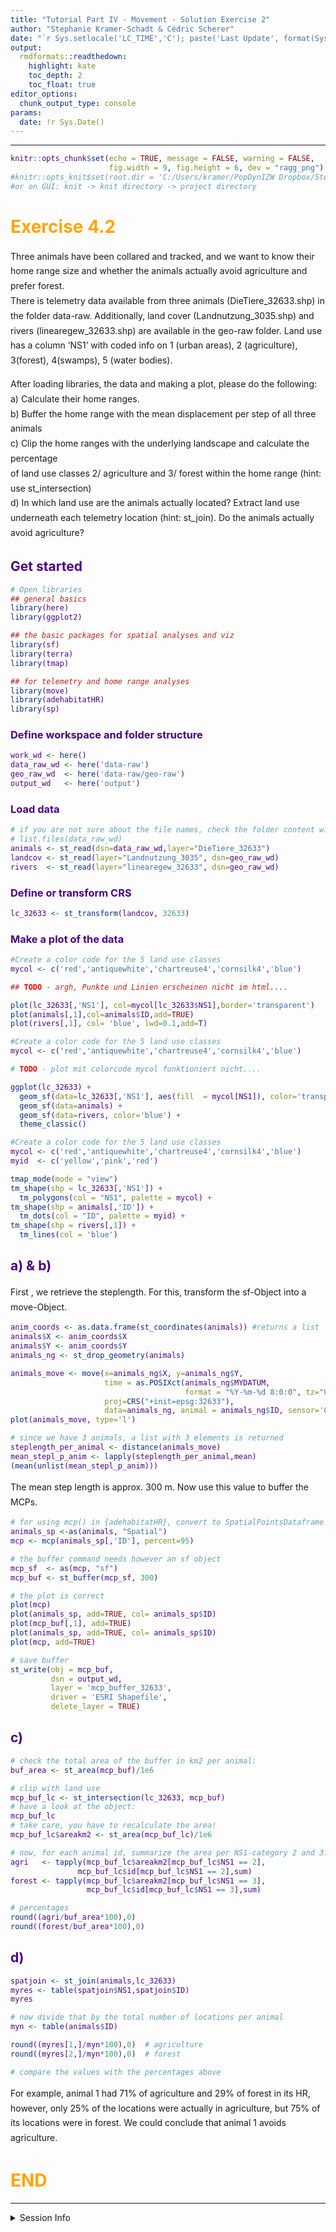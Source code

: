 ```yaml
---
title: "Tutorial Part IV - Movement - Solution Exercise 2"
author: "Stephanie Kramer-Schadt & Cédric Scherer"
date: "`r Sys.setlocale('LC_TIME','C'); paste('Last Update', format(Sys.time(), '%B %e, %Y'))`"
output:
  rmdformats::readthedown:
    highlight: kate
    toc_depth: 2
    toc_float: true
editor_options:
  chunk_output_type: console
params:
  date: !r Sys.Date()
---
```


<style>
h1 {
  color: Orange ;
}
h2, h3, h4, h5, h6, legend {
  color: Indigo ;
}
p {
  line-height:170%;
}
#sidebar h2 {
  background-color: Indigo;
}
code {
  color: Indigo ;
}
.exercise {
  color: #824b00;
}
</style>

---

```r
knitr::opts_chunk$set(echo = TRUE, message = FALSE, warning = FALSE, 
                      fig.width = 9, fig.height = 6, dev = "ragg_png")
#knitr::opts_knit$set(root.dir = 'C:/Users/kramer/PopDynIZW Dropbox/Steph Kramer')
#or on GUI: knit -> knit directory -> project directory
```

# Exercise 4.2
Three animals have been collared and tracked, and we want to know their home range size and whether the animals actually avoid agriculture and prefer forest. <br>
There is telemetry data available from three animals (DieTiere_32633.shp) in the
folder data-raw. Additionally, land cover (Landnutzung_3035.shp) and rivers (linearegew_32633.shp) are available in the geo-raw folder. 
Land use has a column 'NS1' with coded info on 1 (urban areas), 2 (agriculture), 
3(forest), 4(swamps), 5 (water bodies).<br>

After loading libraries, the data and making a plot, please do the following:<br>
a) Calculate their home ranges.<br>
b) Buffer the home range with the mean displacement per step of all three animals<br>
c) Clip the home ranges with the underlying landscape and calculate the percentage<br>
of land use classes 2/ agriculture and 3/ forest within the home range (hint: use st_intersection)<br>
d) In which land use are the animals actually located? Extract land use underneath
each telemetry location (hint: st_join). Do the animals actually avoid agriculture? <br>



## Get started

```r
# Open libraries
## general basics
library(here)
library(ggplot2)

## the basic packages for spatial analyses and viz
library(sf)
library(terra)
library(tmap)

## for telemetry and home range analyses
library(move)
library(adehabitatHR) 
library(sp)
```

### Define workspace and folder structure

```r
work_wd <- here()
data_raw_wd <- here('data-raw')
geo_raw_wd  <- here('data-raw/geo-raw')
output_wd   <- here('output')
```

### Load data

```r
# if you are not sure about the file names, check the folder content with
# list.files(data_raw_wd)
animals <- st_read(dsn=data_raw_wd,layer="DieTiere_32633")  
landcov <- st_read(layer="Landnutzung_3035", dsn=geo_raw_wd)    
rivers  <- st_read(layer="linearegew_32633", dsn=geo_raw_wd)   
```

### Define or transform CRS

```r
lc_32633 <- st_transform(landcov, 32633)
```

### Make a plot of the data

```r
#Create a color code for the 5 land use classes
mycol <- c('red','antiquewhite','chartreuse4','cornsilk4','blue')

## TODO - argh, Punkte und Linien erscheinen nicht im html....

plot(lc_32633[,'NS1'], col=mycol[lc_32633$NS1],border='transparent')
plot(animals[,1],col=animals$ID,add=TRUE) 
plot(rivers[,1], col= 'blue', lwd=0.1,add=T)

```

```r
#Create a color code for the 5 land use classes
mycol <- c('red','antiquewhite','chartreuse4','cornsilk4','blue')

# TODO - plot mit colorcode mycol funktioniert nicht....

ggplot(lc_32633) + 
  geom_sf(data=lc_32633[,'NS1'], aes(fill  = mycol[NS1]), color='transparent') +
  geom_sf(data=animals) + 
  geom_sf(data=rivers, color='blue') +
  theme_classic()
```

```r
#Create a color code for the 5 land use classes
mycol <- c('red','antiquewhite','chartreuse4','cornsilk4','blue')
myid  <- c('yellow','pink','red')

tmap_mode(mode = "view")
tm_shape(shp = lc_32633[,'NS1']) + 
  tm_polygons(col = "NS1", palette = mycol) +
tm_shape(shp = animals[,'ID']) + 
  tm_dots(col = "ID", palette = myid) +
tm_shape(shp = rivers[,1]) + 
  tm_lines(col = 'blue') 
```


## a) & b)
First , we retrieve the steplength. For this, transform the sf-Object into a move-Object.

```r
anim_coords <- as.data.frame(st_coordinates(animals)) #returns a list
animals$X <- anim_coords$X
animals$Y <- anim_coords$Y
animals_ng <- st_drop_geometry(animals)

animals_move <- move(x=animals_ng$X, y=animals_ng$Y,
                     time = as.POSIXct(animals_ng$MYDATUM, 
                                       format = "%Y-%m-%d 8:0:0", tz="CET"),
                     proj=CRS("+init=epsg:32633"),
                     data=animals_ng, animal = animals_ng$ID, sensor='GPS')
plot(animals_move, type='l') 

# since we have 3 animals, a list with 3 elements is returned
steplength_per_animal <- distance(animals_move)
mean_stepl_p_anim <- lapply(steplength_per_animal,mean)
(mean(unlist(mean_stepl_p_anim)))
```

The mean step length is approx. 300 m. Now use this value to buffer the MCPs.

```r
# for using mcp() in {adehabitatHR}, convert to SpatialPointsDataframe of {sp}
animals_sp <-as(animals, "Spatial")
mcp <- mcp(animals_sp[,'ID'], percent=95) 

# the buffer command needs however an sf object
mcp_sf  <- as(mcp, "sf")
mcp_buf <- st_buffer(mcp_sf, 300)

# the plot is correct
plot(mcp)                         
plot(animals_sp, add=TRUE, col= animals_sp$ID) 
plot(mcp_buf[,1], add=TRUE)
plot(animals_sp, add=TRUE, col= animals_sp$ID) 
plot(mcp, add=TRUE)

# save buffer
st_write(obj = mcp_buf, 
         dsn = output_wd, 
         layer = 'mcp_buffer_32633',
         driver = 'ESRI Shapefile', 
         delete_layer = TRUE)
```

## c) 

```r
# check the total area of the buffer in km2 per animal:
buf_area <- st_area(mcp_buf)/1e6

# clip with land use
mcp_buf_lc <- st_intersection(lc_32633, mcp_buf) 
# have a look at the object:
mcp_buf_lc
# take care, you have to recalculate the area!
mcp_buf_lc$areakm2 <- st_area(mcp_buf_lc)/1e6

# now, for each animal id, summarize the area per NS1-category 2 and 3:
agri   <- tapply(mcp_buf_lc$areakm2[mcp_buf_lc$NS1 == 2],
               mcp_buf_lc$id[mcp_buf_lc$NS1 == 2],sum)
forest <- tapply(mcp_buf_lc$areakm2[mcp_buf_lc$NS1 == 3],
                 mcp_buf_lc$id[mcp_buf_lc$NS1 == 3],sum)

# percentages
round((agri/buf_area*100),0)
round((forest/buf_area*100),0)

```

## d)
```r
spatjoin <- st_join(animals,lc_32633)
myres <- table(spatjoin$NS1,spatjoin$ID)
myres

# now divide that by the total number of locations per animal
myn <- table(animals$ID)

round((myres[1,]/myn*100),0)  # agriculture
round((myres[2,]/myn*100),0)  # forest

# compare the values with the percentages above
```

For example, animal 1 had 71% of agriculture and 29% of forest in its HR, 
however, only 25% of the locations were actually in agriculture, but 75% of
its locations were in forest. We could conclude that animal 1 avoids agriculture.


# END

---

<details><summary>Session Info</summary>

```r
Sys.time()
sessionInfo()
```

</details>
